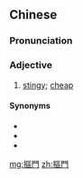 {{also|抠门}}
==Chinese==
{{zh-forms|s=抠门}}

===Pronunciation===
{{zh-pron
|m=kōumén,er=y
|cat=a
}}

===Adjective===
{{zh-adj}}

# {{lb|zh|colloquial}} [[stingy]]; [[cheap]]

====Synonyms====
* {{zh-l|摳}}
* {{zh-l|吝嗇}}
* {{zh-l|小氣}}

[[mg:摳門]]
[[zh:摳門]]